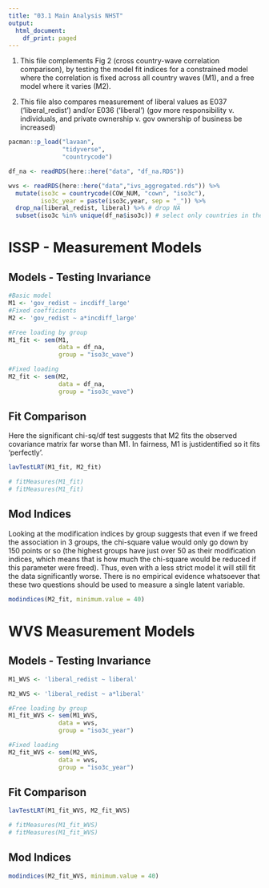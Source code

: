 ```yaml
---
title: "03.1 Main Analysis NHST"
output:
  html_document:
    df_print: paged
---
```



1. This file complements Fig 2 (cross country-wave correlation comparison), by testing the model fit indices for a constrained model where the correlation is fixed across all country waves (M1), and a free model where it varies (M2).

2. This file also compares measurement of liberal values as E037 ('liberal_redist') and/or E036 ('liberal') (gov more responsibility v. individuals, and private ownership v. gov ownership of business be increased)

```r
pacman::p_load("lavaan",
               "tidyverse",
               "countrycode")

df_na <- readRDS(here::here("data", "df_na.RDS"))

wvs <- readRDS(here::here("data","ivs_aggregated.rds")) %>%
  mutate(iso3c = countrycode(COW_NUM, "cown", "iso3c"),
         iso3c_year = paste(iso3c,year, sep = "_")) %>%
  drop_na(liberal_redist, liberal) %>% # drop NA
  subset(iso3c %in% unique(df_na$iso3c)) # select only countries in the ISSP

```

# ISSP - Measurement Models

## Models - Testing Invariance
```r

#Basic model
M1 <- 'gov_redist ~ incdiff_large'
#Fixed coefficients
M2 <- 'gov_redist ~ a*incdiff_large'

#Free loading by group
M1_fit <- sem(M1,
              data = df_na,
              group = "iso3c_wave")

#Fixed loading
M2_fit <- sem(M2,
              data = df_na,
              group = "iso3c_wave")

```
## Fit Comparison

Here the significant chi-sq/df test suggests that M2 fits the observed covariance matrix far worse than M1. In fairness, M1 is justidentified so it fits 'perfectly'.

```r
lavTestLRT(M1_fit, M2_fit)

# fitMeasures(M1_fit)
# fitMeasures(M1_fit)
```

## Mod Indices

Looking at the modification indices by group suggests that even if we freed the association in 3 groups, the chi-square value would only go down by 150 points or so (the highest groups have just over 50 as their modification indices, which means that is how much the chi-square would be reduced if this parameter were freed). Thus, even with a less strict model it will still fit the data significantly worse. There is no empirical evidence whatsoever that these two questions should be used to measure a single latent variable.

```r
modindices(M2_fit, minimum.value = 40)
```

# WVS Measurement Models

## Models - Testing Invariance

```r

M1_WVS <- 'liberal_redist ~ liberal'

M2_WVS <- 'liberal_redist ~ a*liberal'

#Free loading by group
M1_fit_WVS <- sem(M1_WVS,
              data = wvs,
              group = "iso3c_year")

#Fixed loading
M2_fit_WVS <- sem(M2_WVS,
              data = wvs,
              group = "iso3c_year")

```

## Fit Comparison



```r
lavTestLRT(M1_fit_WVS, M2_fit_WVS)

# fitMeasures(M1_fit_WVS)
# fitMeasures(M1_fit_WVS)
```

## Mod Indices

```r
modindices(M2_fit_WVS, minimum.value = 40)
```
